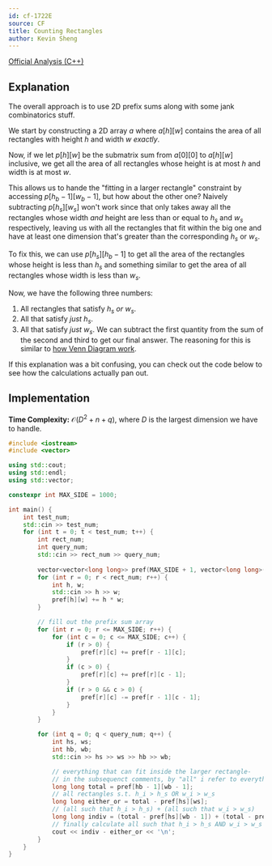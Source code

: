 ```yaml
---
id: cf-1722E
source: CF
title: Counting Rectangles
author: Kevin Sheng
---
```


[Official Analysis (C++)](https://codeforces.com/blog/entry/106478)

## Explanation

The overall approach is to use 2D prefix sums along with some jank combinatorics stuff.

We start by constructing a 2D array $a$ where $a[h][w]$
contains the area of all rectangles with height $h$ and width $w$ *exactly*.

Now, if we let $p[h][w]$ be the submatrix sum from $a[0][0]$ to $a[h][w]$ inclusive,
we get all the area of all rectangles whose height is at most $h$ and width is at most $w$.

This allows us to hande the "fitting in a larger rectangle" constraint
by accessing $p[h_b - 1][w_b - 1]$, but how about the other one?
Naively subtracting $p[h_s][w_s]$ won't work since that only takes away
all the rectangles whose width *and* height are less than or equal to $h_s$ and $w_s$ respectively,
leaving us with all the rectangles that fit within the big one
and have at least one dimension that's greater than the corresponding $h_s$ or $w_s$.

To fix this, we can use $p[h_s][h_b - 1]$ to get all the area of the rectangles
whose height is less than $h_s$ and something similar to get the area
of all rectangles whose width is less than $w_s$.

Now, we have the following three numbers:
1. All rectangles that satisfy $h_s$ *or* $w_s$.
2. All that satisfy *just* $h_s$.
3. All that satisfy *just* $w_s$.
We can subtract the first quantity from the sum of the second and third to get our final answer.
The reasoning for this is similar to
[how Venn Diagram work](https://math.stackexchange.com/a/3096210/713952).

If this explanation was a bit confusing, you can check out
the code below to see how the calculations actually pan out.

## Implementation

**Time Complexity:** $\mathcal{O}(D^2+n+q)$, where $D$ is the largest dimension we have to handle.

<LanguageSection>
<CPPSection>

```cpp
#include <iostream>
#include <vector>

using std::cout;
using std::endl;
using std::vector;

constexpr int MAX_SIDE = 1000;

int main() {
	int test_num;
	std::cin >> test_num;
	for (int t = 0; t < test_num; t++) {
		int rect_num;
		int query_num;
		std::cin >> rect_num >> query_num;
	
		vector<vector<long long>> pref(MAX_SIDE + 1, vector<long long>(MAX_SIDE + 1));
		for (int r = 0; r < rect_num; r++) {
			int h, w;
			std::cin >> h >> w;
			pref[h][w] += h * w;
		}

		// fill out the prefix sum array
		for (int r = 0; r <= MAX_SIDE; r++) {
			for (int c = 0; c <= MAX_SIDE; c++) {
				if (r > 0) {
					pref[r][c] += pref[r - 1][c];
				}
				if (c > 0) {
					pref[r][c] += pref[r][c - 1];
				}
				if (r > 0 && c > 0) {
					pref[r][c] -= pref[r - 1][c - 1];
				}
			}
		}

		for (int q = 0; q < query_num; q++) {
			int hs, ws;
			int hb, wb;
			std::cin >> hs >> ws >> hb >> wb;

			// everything that can fit inside the larger rectangle-
			// in the subsequenct comments, by "all" i refer to everything here
			long long total = pref[hb - 1][wb - 1];
			// all rectangles s.t. h_i > h_s OR w_i > w_s
			long long either_or = total - pref[hs][ws];
			// (all such that h_i > h_s) + (all such that w_i > w_s)
			long long indiv = (total - pref[hs][wb - 1]) + (total - pref[hb - 1][ws]);
			// finally calculate all such that h_i > h_s AND w_i > w_s
			cout << indiv - either_or << '\n';
		}
	}
}
```

</CPPSection>
</LanguageSection>

